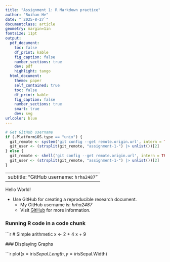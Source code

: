 ```yaml
---
title: "Assignment 1: R Markdown practice"
author: "Ruihan He"
date: "`2025-8-27`"
documentclass: article
geometry: margin=1in
fontsize: 11pt
output:
  pdf_document:
    toc: false
    df_print: kable
    fig_caption: false
    number_sections: true
    dev: pdf
    highlight: tango
  html_document:
    theme: paper
    self_contained: true
    toc: false
    df_print: kable
    fig_caption: false
    number_sections: true
    smart: true
    dev: svg
urlcolor: blue
---
```


```r
# Get GitHub username
if (.Platform$OS.type == "unix") {
  git_remote <- system('git config --get remote.origin.url', intern = TRUE)
  git_user <- (strsplit(git_remote, "assignment-1-") |> unlist())[2]
} else {
  git_remote <- shell('git config --get remote.origin.url', intern = TRUE)
  git_user <- (strsplit(git_remote, "assignment-1-") |> unlist())[2]
}
```

---
subtitle: "GitHub username: `hrha2487`"
---

Hello World!

- Use GitHub for creating a reproducible research document.  
  - My GitHub username is: *hrha2487*  
  - Visit [GitHub](https://github.com) for more information.


### Running R code in a code chunk

```r
 # Simple arithmetic
x <- 2 + 4
x + 9

 ### Displaying Graphs

```r
plot(x = iris$Sepal.Length, y = iris$Sepal.Width)
